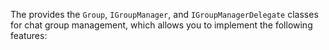 <PlatformWrapper platform="windows">

The <Vg k="CHAT_SDK"/> provides the `Group`, `IGroupManager`, and `IGroupManagerDelegate` classes for chat group management, which allows you to implement the following features:

</PlatformWrapper>